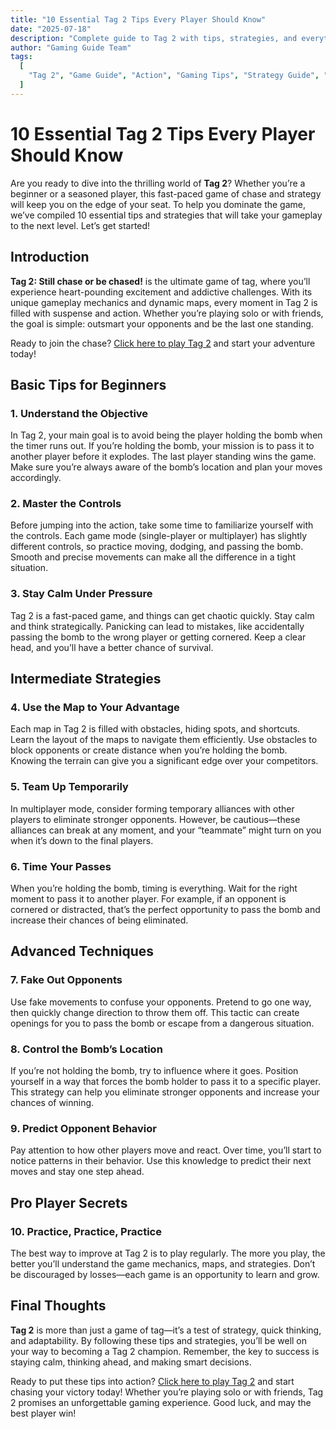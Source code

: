 ---
title: "10 Essential Tag 2 Tips Every Player Should Know"
date: "2025-07-18"
description: "Complete guide to Tag 2 with tips, strategies, and everything you need to know to master this action game."
author: "Gaming Guide Team"
tags:
  [
    "Tag 2", "Game Guide", "Action", "Gaming Tips", "Strategy Guide", "escape", "running", "Fast-paced"
  ]
---

# 10 Essential Tag 2 Tips Every Player Should Know

Are you ready to dive into the thrilling world of **Tag 2**? Whether you’re a beginner or a seasoned player, this fast-paced game of chase and strategy will keep you on the edge of your seat. To help you dominate the game, we’ve compiled 10 essential tips and strategies that will take your gameplay to the next level. Let’s get started!

## Introduction

**Tag 2: Still chase or be chased!** is the ultimate game of tag, where you’ll experience heart-pounding excitement and addictive challenges. With its unique gameplay mechanics and dynamic maps, every moment in Tag 2 is filled with suspense and action. Whether you’re playing solo or with friends, the goal is simple: outsmart your opponents and be the last one standing.

Ready to join the chase? [Click here to play Tag 2](https://tag2game.com/) and start your adventure today!

## Basic Tips for Beginners

### 1. **Understand the Objective**
In Tag 2, your main goal is to avoid being the player holding the bomb when the timer runs out. If you’re holding the bomb, your mission is to pass it to another player before it explodes. The last player standing wins the game. Make sure you’re always aware of the bomb’s location and plan your moves accordingly.

### 2. **Master the Controls**
Before jumping into the action, take some time to familiarize yourself with the controls. Each game mode (single-player or multiplayer) has slightly different controls, so practice moving, dodging, and passing the bomb. Smooth and precise movements can make all the difference in a tight situation.

### 3. **Stay Calm Under Pressure**
Tag 2 is a fast-paced game, and things can get chaotic quickly. Stay calm and think strategically. Panicking can lead to mistakes, like accidentally passing the bomb to the wrong player or getting cornered. Keep a clear head, and you’ll have a better chance of survival.

## Intermediate Strategies

### 4. **Use the Map to Your Advantage**
Each map in Tag 2 is filled with obstacles, hiding spots, and shortcuts. Learn the layout of the maps to navigate them efficiently. Use obstacles to block opponents or create distance when you’re holding the bomb. Knowing the terrain can give you a significant edge over your competitors.

### 5. **Team Up Temporarily**
In multiplayer mode, consider forming temporary alliances with other players to eliminate stronger opponents. However, be cautious—these alliances can break at any moment, and your “teammate” might turn on you when it’s down to the final players.

### 6. **Time Your Passes**
When you’re holding the bomb, timing is everything. Wait for the right moment to pass it to another player. For example, if an opponent is cornered or distracted, that’s the perfect opportunity to pass the bomb and increase their chances of being eliminated.

## Advanced Techniques

### 7. **Fake Out Opponents**
Use fake movements to confuse your opponents. Pretend to go one way, then quickly change direction to throw them off. This tactic can create openings for you to pass the bomb or escape from a dangerous situation.

### 8. **Control the Bomb’s Location**
If you’re not holding the bomb, try to influence where it goes. Position yourself in a way that forces the bomb holder to pass it to a specific player. This strategy can help you eliminate stronger opponents and increase your chances of winning.

### 9. **Predict Opponent Behavior**
Pay attention to how other players move and react. Over time, you’ll start to notice patterns in their behavior. Use this knowledge to predict their next moves and stay one step ahead.

## Pro Player Secrets

### 10. **Practice, Practice, Practice**
The best way to improve at Tag 2 is to play regularly. The more you play, the better you’ll understand the game mechanics, maps, and strategies. Don’t be discouraged by losses—each game is an opportunity to learn and grow.

## Final Thoughts

**Tag 2** is more than just a game of tag—it’s a test of strategy, quick thinking, and adaptability. By following these tips and strategies, you’ll be well on your way to becoming a Tag 2 champion. Remember, the key to success is staying calm, thinking ahead, and making smart decisions.

Ready to put these tips into action? [Click here to play Tag 2](https://tag2game.com/) and start chasing your victory today! Whether you’re playing solo or with friends, Tag 2 promises an unforgettable gaming experience. Good luck, and may the best player win!